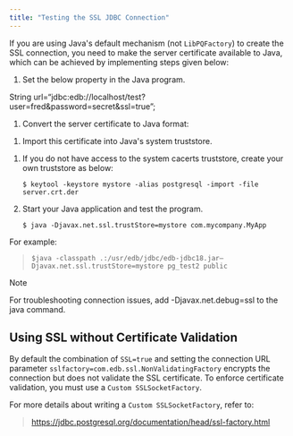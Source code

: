 ```yaml
---
title: "Testing the SSL JDBC Connection"
---
```


<div id="testing_the_ssl_jdbc_connection" class="registered_link"></div>


If you are using Java's default mechanism (not `LibPQFactory`) to create the SSL connection, you need to make the server certificate available to Java, which can be achieved by implementing steps given below:

1.  Set the below property in the Java program.

String url=“jdbc:edb://localhost/test?user=fred&password=secret&ssl=true”;

1.  Convert the server certificate to Java format:

<!-- -->

1.  Import this certificate into Java's system truststore.

<!-- -->

1.  If you do not have access to the system cacerts truststore, create your own truststore as below:

        $ keytool -keystore mystore -alias postgresql -import -file server.crt.der

2.  Start your Java application and test the program.

        $ java -Djavax.net.ssl.trustStore=mystore com.mycompany.MyApp

For example:

>     $java -classpath .:/usr/edb/jdbc/edb-jdbc18.jar–
>     Djavax.net.ssl.trustStore=mystore pg_test2 public

<div class="note">

<div class="title">

Note

</div>

For troubleshooting connection issues, add -Djavax.net.debug=ssl to the java command.

</div>

## Using SSL without Certificate Validation



By default the combination of `SSL=true` and setting the connection URL parameter `sslfactory=com.edb.ssl.NonValidatingFactory` encrypts the connection but does not validate the SSL certificate. To enforce certificate validation, you must use a `Custom SSLSocketFactory`.

For more details about writing a `Custom SSLSocketFactory`, refer to:

> <https://jdbc.postgresql.org/documentation/head/ssl-factory.html>

